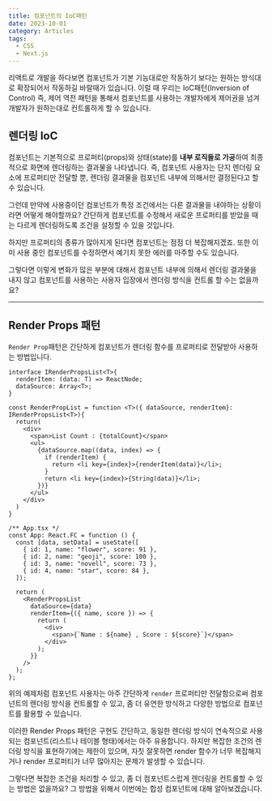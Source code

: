 ```yaml
---
title: 컴포넌트의 IoC패턴
date: 2023-10-01
category: Articles
tags:
  - CSS
  - Next.js
---
```


리액트로 개발을 하다보면 컴포넌트가 기본 기능대로만 작동하기 보다는 원하는 방식대로 확장되어서 작동하길 바랄때가 있습니다.
이럴 때 우리는 IoC패턴(Inversion of Control) 즉, 제어 역전 패턴을 통해서 컴포넌트를 사용하는 개발자에게 제어권을 넘겨 개발자가 원하는대로 컨트롤하게 할 수 있습니다.

## 렌더링 IoC

컴포넌트는 기본적으로 프로퍼티(props)와 상태(state)를 **내부 로직들로 가공**하여 최종적으로 화면에 렌더링하는 결과물을 나타냅니다. 즉, 컴포넌트 사용자는 단지 렌더링 요소에 프로퍼티만 전달할 뿐, 렌더링 결과물을 컴포넌트 내부에 의해서만 결정된다고 할 수 있습니다.

그런데 만약에 사용중이던 컴포넌트가 특정 조건에서는 다른 결과물을 내야하는 상황이라면 어떻게 해야할까요?
간단하게 컴포넌트를 수정해서 새로운 프로퍼티를 받았을 때는 다르게 렌더링하도록 조건을 설정할 수 있을 것입니다.

하지만 프로퍼티의 종류가 많아지게 된다면 컴포넌트는 점점 더 복잡해지겠죠. 또한 이미 사용 중인 컴포넌트를 수정하면서 예기치 못한 에러를 마주할 수도 있습니다.

그렇다면 이렇게 변화가 많은 부분에 대해서 컴포넌트 내부에 의해서 렌더링 결과물을 내지 않고 컴포넌트를 사용하는 사용자 입장에서 렌더링 방식을 컨트롤 할 수는 없을까요?

---

## Render Props 패턴

`Render Prop`패턴은 간단하게 컴포넌트가 렌더링 함수를 프로퍼티로 전달받아 사용하는 방법입니다.

```tsx
interface IRenderPropsList<T>{
  renderItem: (data: T) => ReactNode;
  dataSource: Array<T>;
}

const RenderPropList = function <T>({ dataSource, renderItem}: IRenderPropsList<T>){
  return(
    <div>
      <span>List Count : {totalCount}</span>
      <ul>
        {dataSource.map((data, index) => {
          if (renderItem) {
            return <li key={index}>{renderItem(data)}</li>;
          }
          return <li key={index}>{String(data)}</li>;
        })}
      </ul>
    </div>
  )
}
```

```tsx
/** App.tsx */
const App: React.FC = function () {
  const [data, setData] = useState([
    { id: 1, name: "flower", score: 91 },
    { id: 2, name: "geoji", score: 100 },
    { id: 3, name: "novell", score: 73 },
    { id: 4, name: "star", score: 84 },
  ]);

  return (
    <RenderPropsList
      dataSource={data}
      renderItem={({ name, score }) => {
        return (
          <div>
            <span>{`Name : ${name} , Score : ${score}`}</span>
          </div>
        );
      }}
    />
  );
};
```

위의 예제처럼 컴포넌트 사용자는 아주 간단하게 `render` 프로퍼티만 전달함으로써 컴포넌트의 렌더링 방식을 컨트롤할 수 있고, 좀 더 유연한 방식하고 다양한 방법으로 컴포넌트를 활용할 수 있습니다.

이러한 Render Props 패턴은 구현도 간단하고, 동일한 렌더링 방식이 연속적으로 사용되는 컴포넌트(리스트나 테이블 형태)에서는 아주 유용합니다. 하지만 복잡한 조건의 렌더링 방식을 표현하기에는 제한이 있으며, 자칫 잘못하면 render 함수가 너무 복잡해지거나 render 프로퍼티가 너무 많아지는 문제가 발생할 수 있습니다.

그렇다면 복잡한 조건을 처리할 수 있고, 좀 더 컴포넌트스럽게 렌더링을 컨트롤할 수 있는 방법은 없을까요? 그 방법을 위해서 이번에는 합성 컴포넌트에 대해 알아보겠습니다.

